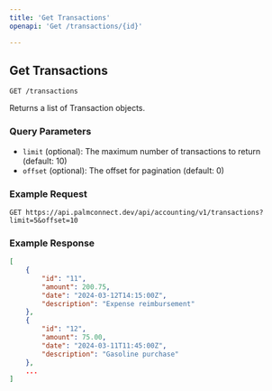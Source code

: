```yaml
---
title: 'Get Transactions'
openapi: 'Get /transactions/{id}'

---
```


## Get Transactions

`GET /transactions`

Returns a list of Transaction objects.

### Query Parameters

- `limit` (optional): The maximum number of transactions to return (default: 10)
- `offset` (optional): The offset for pagination (default: 0)

### Example Request

```plaintext
GET https://api.palmconnect.dev/api/accounting/v1/transactions?limit=5&offset=10
```
### Example Response

```json
[
    {
        "id": "11",
        "amount": 200.75,
        "date": "2024-03-12T14:15:00Z",
        "description": "Expense reimbursement"
    },
    {
        "id": "12",
        "amount": 75.00,
        "date": "2024-03-11T11:45:00Z",
        "description": "Gasoline purchase"
    },
    ...
]

